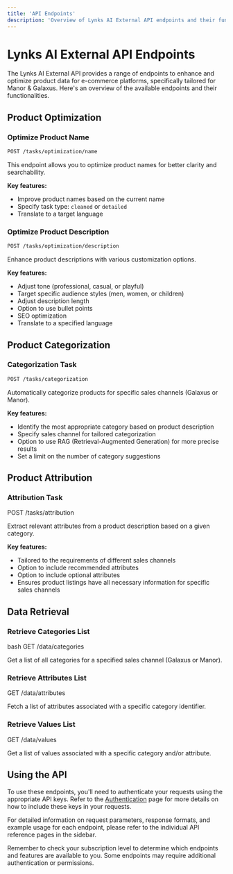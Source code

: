 ```yaml
---
title: 'API Endpoints'
description: 'Overview of Lynks AI External API endpoints and their functionalities'
---
```


# Lynks AI External API Endpoints

The Lynks AI External API provides a range of endpoints to enhance and optimize product data for e-commerce platforms, specifically tailored for Manor & Galaxus. Here's an overview of the available endpoints and their functionalities.

## Product Optimization

### Optimize Product Name

<CodeGroup>

```bash
POST /tasks/optimization/name
```

</CodeGroup>

This endpoint allows you to optimize product names for better clarity and searchability. 

**Key features:**
- Improve product names based on the current name
- Specify task type: `cleaned` or `detailed`
- Translate to a target language

### Optimize Product Description

<CodeGroup>

```bash
POST /tasks/optimization/description
```

</CodeGroup>

Enhance product descriptions with various customization options.

**Key features:**
- Adjust tone (professional, casual, or playful)
- Target specific audience styles (men, women, or children)
- Adjust description length
- Option to use bullet points
- SEO optimization
- Translate to a specified language

## Product Categorization

### Categorization Task

<CodeGroup>

```bash
POST /tasks/categorization
```
</CodeGroup>

Automatically categorize products for specific sales channels (Galaxus or Manor).

**Key features:**
- Identify the most appropriate category based on product description
- Specify sales channel for tailored categorization
- Option to use RAG (Retrieval-Augmented Generation) for more precise results
- Set a limit on the number of category suggestions

## Product Attribution

### Attribution Task

<CodeGroup>

POST /tasks/attribution
</CodeGroup>

Extract relevant attributes from a product description based on a given category.

**Key features:**
- Tailored to the requirements of different sales channels
- Option to include recommended attributes
- Option to include optional attributes
- Ensures product listings have all necessary information for specific sales channels

## Data Retrieval

### Retrieve Categories List

<CodeGroup>

bash
GET /data/categories

</CodeGroup>

Get a list of all categories for a specified sales channel (Galaxus or Manor).

### Retrieve Attributes List

<CodeGroup>

GET /data/attributes
</CodeGroup>

Fetch a list of attributes associated with a specific category identifier.

### Retrieve Values List

<CodeGroup>

GET /data/values
</CodeGroup>

Get a list of values associated with a specific category and/or attribute.

## Using the API

To use these endpoints, you'll need to authenticate your requests using the appropriate API keys. Refer to the [Authentication](/authentication) page for more details on how to include these keys in your requests.

For detailed information on request parameters, response formats, and example usage for each endpoint, please refer to the individual API reference pages in the sidebar.

<Note>
Remember to check your subscription level to determine which endpoints and features are available to you. Some endpoints may require additional authentication or permissions.
</Note>
